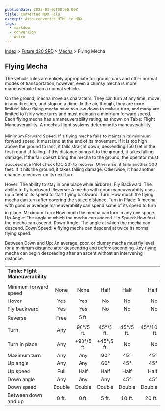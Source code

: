 ```yaml
---
publishDate: 2023-01-02T00:00:00Z
title: Converted MDX File
excerpt: Auto-converted HTML to MDX.
tags:
  - markdown
  - conversion
  - Astro
---
```






[Index](-index) > [Future d20 SRD](future-d20-srd-index) > [Mecha](future-d20-srd-mecha-index) > Flying Mecha




## Flying Mecha


The vehicle rules are entirely appropriate for ground cars and other normal modes of transportation; however, even a clumsy mecha is more maneuverable than a normal vehicle.


On the ground, mecha move as characters. They can turn at any time, move in any direction, and stop on a dime. In the air, though, they are more limited.
Most flying mecha have to s low down to make a turn, and many are limited to fairly wide turns and must maintain a minimum forward speed. Each flying mecha has a maneuverability rating, as shown on Table: Flight Maneuverability. A mechas flight systems determine its maneuverability.


Minimum Forward Speed: If a flying mecha fails to maintain its minimum forward speed, it must land at the end of its movement. If it is too high above the ground to land, it falls straight down, descending 150 feet in the first round of falling. If this distance brings it to the ground, it takes falling damage. If the fall doesnt bring the mecha to the ground, the operator must succeed at a Pilot check (DC 20) to recover. Otherwise, it falls another 300 feet. If it hits the ground, it takes falling damage. Otherwise, it has another chance to recover on its next turn.


Hover: The ability to stay in one place while airborne.
Fly Backward: The ability to fly backward.
Reverse: A mecha with good maneuverability uses up 5 feet of its speed to start flying backward.
Turn: How much the flying mecha can turn after covering the stated distance.
Turn in Place: A mecha with good or average maneuverability can spend some of its speed to turn in place.
Maximum Turn: How much the mecha can turn in any one space.
Up Angle: The angle at which the mecha can ascend.
Up Speed: How fast the mecha can ascend.
Down Angle: The angle at which the mecha can descend.
Down Speed: A flying mecha can descend at twice its normal flying speed.


Between Down and Up: An average, poor, or clumsy mecha must fly level for a minimum distance after descending and before ascending. Any flying mecha can begin descending after an ascent without an intervening distance.


| Table: Flight Maneuverability |  |  |  |  |  |
| :------------------------------- | :--: | :--: | :--: | :--: | --: |
|  |  |  |  |  |  |
| Minimum forward speed | None | None | Half | Half | Half |
| Hover | Yes | Yes | No | No | No |
| Fly backward | Yes | Yes | No | No | No |
| Reverse | Free | 5 ft. |  |  |  |
| Turn | Any | 90°/5 ft. | 45°/5 ft. | 45°/5 ft. | 45°/10 ft. |
| Turn in place | Any | +90°/5 ft. | +45°/5 ft. | No | No |
| Maximum turn | Any | Any | 90° | 45° | 45° |
| Up angle | Any | Any | 60° | 45° | 45° |
| Up speed | Full | Half | Half | Half | Half |
| Down angle | Any | Any | Any | 45° | 45° |
| Down speed | Double | Double | Double | Double | Double |
| Between down and up | 0 ft. | 0 ft. | 5 ft. | 10 ft. | 20 ft. |





